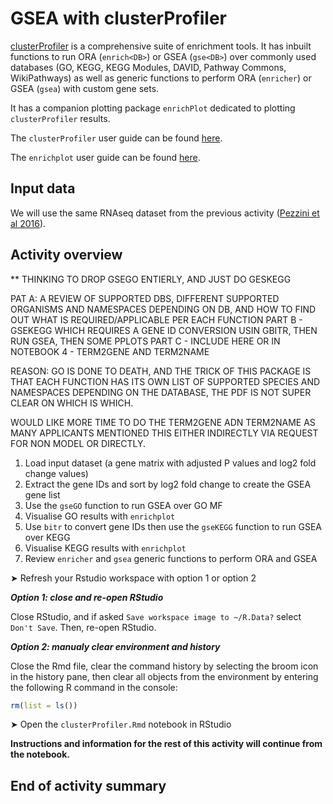 # GSEA with clusterProfiler


[clusterProfiler](https://bioconductor.org/packages/release/bioc/html/clusterProfiler.html) is a comprehensive suite of enrichment tools. It has inbuilt functions to run ORA (`enrich<DB>`) or GSEA (`gse<DB>`) over commonly used databases (GO, KEGG, KEGG Modules, DAVID, Pathway Commons, WikiPathways) as well as generic functions to perform ORA (`enricher`) or GSEA (`gsea`) with custom gene sets.

It has a companion plotting package `enrichPlot` dedicated to plotting `clusterProfiler` results. 

The `clusterProfiler` user guide can be found [here](https://bioconductor.org/packages/devel/bioc/manuals/clusterProfiler/man/clusterProfiler.pdf). 

The `enrichplot` user guide can be found [here](https://www.bioconductor.org/packages/devel/bioc/manuals/enrichplot/man/enrichplot.pdf). 


## Input data 

We will use the same RNAseq dataset from the previous activity ([Pezzini et al 2016](https://link.springer.com/article/10.1007/s10571-016-0403-y)).


## Activity overview

** THINKING TO DROP GSEGO ENTIERLY, AND JUST DO GESKEGG 

PAT A:  A REVIEW OF SUPPORTED DBS, DIFFERENT SUPPORTED ORGANISMS AND NAMESPACES DEPENDING ON DB, AND HOW TO FIND OUT WHAT IS REQUIRED/APPLICABLE PER EACH FUNCTION
PART B -  GSEKEGG WHICH REQUIRES A GENE ID CONVERSION USIN GBITR, THEN RUN GSEA, THEN SOME PPLOTS
PART C - INCLUDE HERE OR IN NOTEBOOK 4 - TERM2GENE AND TERM2NAME

REASON: GO IS DONE TO DEATH, AND THE TRICK OF THIS PACKAGE IS THAT EACH FUNCTION HAS ITS OWN LIST OF SUPPORTED SPECIES AND NAMESPACES DEPENDING ON THE DATABASE, THE PDF IS NOT SUPER CLEAR ON WHICH IS WHICH. 

WOULD LIKE MORE TIME TO DO THE TERM2GENE ADN TERM2NAME AS MANY APPLICANTS MENTIONED THIS EITHER INDIRECTLY VIA REQUEST FOR NON MODEL OR DIRECTLY. 

1. Load input dataset (a gene matrix with adjusted P values and log2 fold change values) 
2. Extract the gene IDs and sort by log2 fold change to create the GSEA gene list
3. Use the `gseGO` function to run GSEA over GO MF
4. Visualise GO results with `enrichplot`
5. Use `bitr` to convert gene IDs then use the `gseKEGG` function to run GSEA over KEGG
6. Visualise KEGG results with `enrichplot`
7. Review  `enricher` and `gsea` generic functions to perform ORA and GSEA


&#x27A4; Refresh your Rstudio workspace with option 1 or option 2

***Option 1: close and re-open RStudio***

Close RStudio, and if asked `Save workspace image to ~/R.Data?` select `Don't Save`. Then, re-open RStudio. 

***Option 2: manualy clear environment and history***

Close the Rmd file, clear the command history by selecting the broom icon in the history pane, then clear all objects from the environment by entering the following R command in the console:

```r
rm(list = ls())
```

&#x27A4; Open the `clusterProfiler.Rmd` notebook in RStudio

**Instructions and information for the rest of this activity will continue from the notebook.**


## End of activity summary




